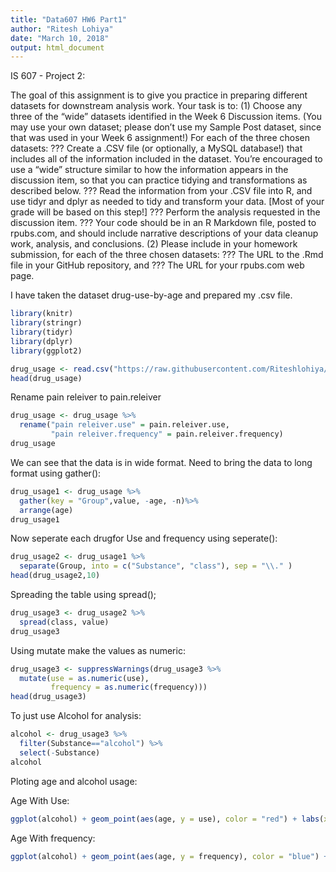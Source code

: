 ```yaml
---
title: "Data607 HW6 Part1"
author: "Ritesh Lohiya"
date: "March 10, 2018"
output: html_document
---
```


IS 607 - Project 2:

The goal of this assignment is to give you practice in preparing different datasets for downstream analysis work.
Your task is to:
(1) Choose any three of the "wide" datasets identified in the Week 6 Discussion items. (You may use your own dataset; please don't use my Sample Post dataset, since that was used in your Week 6 assignment!) For each of the three chosen datasets:
??? Create a .CSV file (or optionally, a MySQL database!) that includes all of the information included in the dataset. You're encouraged to use a "wide" structure similar to how the information appears in the discussion item, so that you can practice tidying and transformations as described below.
??? Read the information from your .CSV file into R, and use tidyr and dplyr as needed to tidy and transform your data. [Most of your grade will be based on this step!]
??? Perform the analysis requested in the discussion item.
??? Your code should be in an R Markdown file, posted to rpubs.com, and should include narrative descriptions of your data cleanup work, analysis, and conclusions.
(2) Please include in your homework submission, for each of the three chosen datasets:
??? The URL to the .Rmd file in your GitHub repository, and
??? The URL for your rpubs.com web page.

I have taken the dataset drug-use-by-age and prepared my .csv file.
 
```r
library(knitr)
library(stringr)
library(tidyr)
library(dplyr)
library(ggplot2)
```
 

```r
drug_usage <- read.csv("https://raw.githubusercontent.com/Riteshlohiya/Data607-Week6/master/drug_usage.csv", sep=",")
head(drug_usage)
```

Rename pain releiver to pain.releiver

```r
drug_usage <- drug_usage %>%
  rename("pain releiver.use" = pain.releiver.use,
         "pain releiver.frequency" = pain.releiver.frequency)
drug_usage
```

We can see that the data is in wide format. Need to bring the data to long format using gather():


```r
drug_usage1 <- drug_usage %>%
  gather(key = "Group",value, -age, -n)%>% 
  arrange(age)
drug_usage1
```

Now seperate each drugfor Use and frequency using seperate():

```r
drug_usage2 <- drug_usage1 %>% 
  separate(Group, into = c("Substance", "class"), sep = "\\." )
head(drug_usage2,10)
```

Spreading the table using spread();

```r
drug_usage3 <- drug_usage2 %>% 
  spread(class, value)
drug_usage3
```

Using mutate make the values as numeric:

```r
drug_usage3 <- suppressWarnings(drug_usage3 %>% 
  mutate(use = as.numeric(use),
         frequency = as.numeric(frequency)))
head(drug_usage3)
```

To just use Alcohol for analysis:

```r
alcohol <- drug_usage3 %>% 
  filter(Substance=="alcohol") %>% 
  select(-Substance)
alcohol
```

Ploting age and alcohol usage:

Age With Use:

```r
ggplot(alcohol) + geom_point(aes(age, y = use), color = "red") + labs(x = "Age", y = "Usage")
```

Age With frequency:

```r
ggplot(alcohol) + geom_point(aes(age, y = frequency), color = "blue") + labs(x = "Age", y = "Frequency")
``` 





